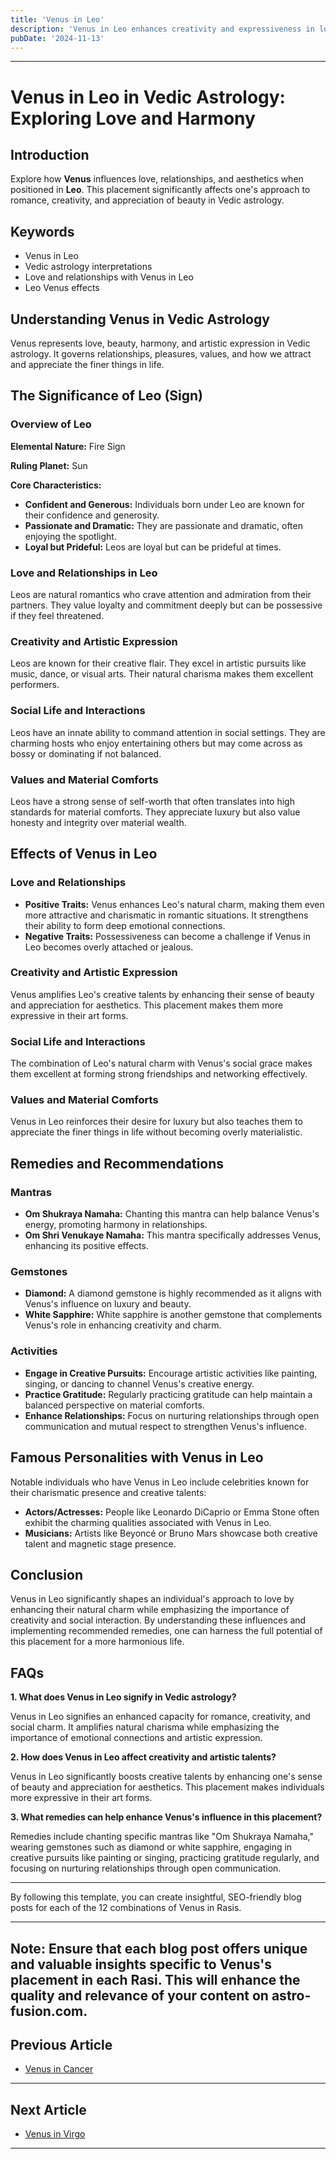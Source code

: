 ```yaml
---
title: 'Venus in Leo'
description: 'Venus in Leo enhances creativity and expressiveness in love. Individuals are romantic, generous, and enjoy grand gestures and admiration in relationships,  in Vedic Astrology'
pubDate: '2024-11-13'
---
```


---

# Venus in Leo in Vedic Astrology: Exploring Love and Harmony

## Introduction

Explore how **Venus** influences love, relationships, and aesthetics when positioned in **Leo**. This placement significantly affects one's approach to romance, creativity, and appreciation of beauty in Vedic astrology.

## Keywords

- Venus in Leo
- Vedic astrology interpretations
- Love and relationships with Venus in Leo
- Leo Venus effects

## Understanding Venus in Vedic Astrology

Venus represents love, beauty, harmony, and artistic expression in Vedic astrology. It governs relationships, pleasures, values, and how we attract and appreciate the finer things in life.

## The Significance of Leo (Sign)

### Overview of Leo

**Elemental Nature:** Fire Sign

**Ruling Planet:** Sun

**Core Characteristics:**
- **Confident and Generous:** Individuals born under Leo are known for their confidence and generosity.
- **Passionate and Dramatic:** They are passionate and dramatic, often enjoying the spotlight.
- **Loyal but Prideful:** Leos are loyal but can be prideful at times.

### Love and Relationships in Leo

Leos are natural romantics who crave attention and admiration from their partners. They value loyalty and commitment deeply but can be possessive if they feel threatened.

### Creativity and Artistic Expression

Leos are known for their creative flair. They excel in artistic pursuits like music, dance, or visual arts. Their natural charisma makes them excellent performers.

### Social Life and Interactions

Leos have an innate ability to command attention in social settings. They are charming hosts who enjoy entertaining others but may come across as bossy or dominating if not balanced.

### Values and Material Comforts

Leos have a strong sense of self-worth that often translates into high standards for material comforts. They appreciate luxury but also value honesty and integrity over material wealth.

## Effects of Venus in Leo

### Love and Relationships

- **Positive Traits:** Venus enhances Leo's natural charm, making them even more attractive and charismatic in romantic situations. It strengthens their ability to form deep emotional connections.
- **Negative Traits:** Possessiveness can become a challenge if Venus in Leo becomes overly attached or jealous.

### Creativity and Artistic Expression

Venus amplifies Leo's creative talents by enhancing their sense of beauty and appreciation for aesthetics. This placement makes them more expressive in their art forms.

### Social Life and Interactions

The combination of Leo's natural charm with Venus's social grace makes them excellent at forming strong friendships and networking effectively.

### Values and Material Comforts

Venus in Leo reinforces their desire for luxury but also teaches them to appreciate the finer things in life without becoming overly materialistic.

## Remedies and Recommendations

### Mantras

- **Om Shukraya Namaha:** Chanting this mantra can help balance Venus's energy, promoting harmony in relationships.
- **Om Shri Venukaye Namaha:** This mantra specifically addresses Venus, enhancing its positive effects.

### Gemstones

- **Diamond:** A diamond gemstone is highly recommended as it aligns with Venus's influence on luxury and beauty.
- **White Sapphire:** White sapphire is another gemstone that complements Venus's role in enhancing creativity and charm.

### Activities

- **Engage in Creative Pursuits:** Encourage artistic activities like painting, singing, or dancing to channel Venus's creative energy.
- **Practice Gratitude:** Regularly practicing gratitude can help maintain a balanced perspective on material comforts.
- **Enhance Relationships:** Focus on nurturing relationships through open communication and mutual respect to strengthen Venus's influence.

## Famous Personalities with Venus in Leo

Notable individuals who have Venus in Leo include celebrities known for their charismatic presence and creative talents:

- **Actors/Actresses:** People like Leonardo DiCaprio or Emma Stone often exhibit the charming qualities associated with Venus in Leo.
- **Musicians:** Artists like Beyoncé or Bruno Mars showcase both creative talent and magnetic stage presence.

## Conclusion

Venus in Leo significantly shapes an individual's approach to love by enhancing their natural charm while emphasizing the importance of creativity and social interaction. By understanding these influences and implementing recommended remedies, one can harness the full potential of this placement for a more harmonious life.

## FAQs

**1. What does Venus in Leo signify in Vedic astrology?**

Venus in Leo signifies an enhanced capacity for romance, creativity, and social charm. It amplifies natural charisma while emphasizing the importance of emotional connections and artistic expression.

**2. How does Venus in Leo affect creativity and artistic talents?**

Venus in Leo significantly boosts creative talents by enhancing one's sense of beauty and appreciation for aesthetics. This placement makes individuals more expressive in their art forms.

**3. What remedies can help enhance Venus's influence in this placement?**

Remedies include chanting specific mantras like "Om Shukraya Namaha," wearing gemstones such as diamond or white sapphire, engaging in creative pursuits like painting or singing, practicing gratitude regularly, and focusing on nurturing relationships through open communication.

---

By following this template, you can create insightful, SEO-friendly blog posts for each of the 12 combinations of Venus in Rasis.


---

**Note:** Ensure that each blog post offers unique and valuable insights specific to Venus's placement in each Rasi. This will enhance the quality and relevance of your content on **astro-fusion.com**.
---

## Previous Article
- [Venus in Cancer](/blogs-md/0806_Venus_in_Rashi/080604_Venus_in_Cancer.mdx)

---

## Next Article
- [Venus in Virgo](/blogs-md/0806_Venus_in_Rashi/080606_Venus_in_Virgo.mdx)

---

